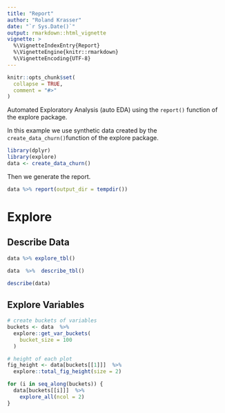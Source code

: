 ```yaml
---
title: "Report"
author: "Roland Krasser"
date: "`r Sys.Date()`"
output: rmarkdown::html_vignette
vignette: >
  %\VignetteIndexEntry{Report}
  %\VignetteEngine{knitr::rmarkdown}
  %\VignetteEncoding{UTF-8}
---
```


```r
knitr::opts_chunk$set(
  collapse = TRUE,
  comment = "#>"
)
```

Automated Exploratory Analysis (auto EDA) using the `report()` function of the explore package.

In this example we use synthetic data created by the `create_data_churn()`function of the explore package.

```r
library(dplyr)
library(explore)
data <- create_data_churn()
```

Then we generate the report.

```r
data %>% report(output_dir = tempdir())
```

# Explore

## Describe Data

```r
data %>% explore_tbl()
```

```r
data  %>%  describe_tbl()
```

```r
describe(data)
```

## Explore Variables

```r
# create buckets of variables
buckets <- data  %>%  
  explore::get_var_buckets(
    bucket_size = 100
  )

# height of each plot
fig_height <- data[buckets[[1]]]  %>%  
  explore::total_fig_height(size = 2)

```

```r
for (i in seq_along(buckets)) {
  data[buckets[[i]]]  %>%  
    explore_all(ncol = 2)
} 
```
